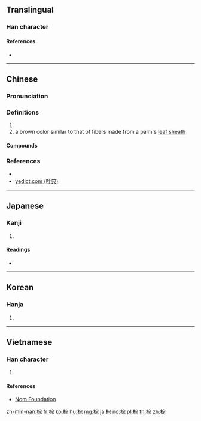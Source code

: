{{character info/new}}
==Translingual==

===Han character===
{{Han char|rn=75|rad=木|as=08|sn=12|four=43991|canj=DJMF|ids=⿰木宗}}

====References====
* {{Han ref|kx=0532.140|dkj=14933|dj=0920.200|hdz=21238.070|uh=68D5|ud=26837|bh=B4C4|bd=46276}}

----

==Chinese==
{{zh-forms}}

===Pronunciation===
{{zh-pron
|m=zōng
|c=zung1
|mn=chang
|cat=n
}}

===Definitions===
{{zh-hanzi}}

# {{zh-only used in|棕櫚|[[palm tree]]}}
# a brown color similar to that of fibers made from a palm's [[leaf sheath]]
#: {{zh-x|棕熊|'''brown''' bear}}

====Compounds====
{{der3
|{{zh-l|棕繃}}
|{{zh-l|棕編}}
|{{zh-l|棕黑}}
|{{zh-l|棕紅}}
|{{zh-l|棕黃}}
|{{zh-l|棕櫚}}
|{{zh-l|棕毛}}
|{{zh-l|棕壤}}
|{{zh-l|棕色}}
|{{zh-l|棕繩}}
|{{zh-l|棕樹}}
|{{zh-l|棕毯}}
|{{zh-l|棕熊}}
|{{zh-l|棕竹}}
}}

===References===
* {{R:twedu|A01953}}
* [http://yedict.com/htm/68/68D5.htm yedict.com (叶典)]

----

==Japanese==

===Kanji===
{{ja-kanji|grade=|rs=木08}}

# {{defn|lang=ja|sort=木08}}

====Readings====
* {{ja-readings|on=[[しゅ]] (shu), [[そう]] (sō)|kun=}}

----

==Korean==

===Hanja===
{{ko-hanja|hangeul=종|eumhun=|rv=jong|mr=chong|y=cong}}

# {{defn|lang=ko|sort=木08}}

----

==Vietnamese==

===Han character===
{{vi-readings|rs=木08|hanviet=[[sồng]], [[tông]]}}

# {{defn|lang=vi|sort=木08}}

====References====
* [http://nomfoundation.org/common/nom_details.php?codepoint=68d5 Nom Foundation]

[[zh-min-nan:棕]]
[[fr:棕]]
[[ko:棕]]
[[hu:棕]]
[[mg:棕]]
[[ja:棕]]
[[no:棕]]
[[pl:棕]]
[[th:棕]]
[[zh:棕]]